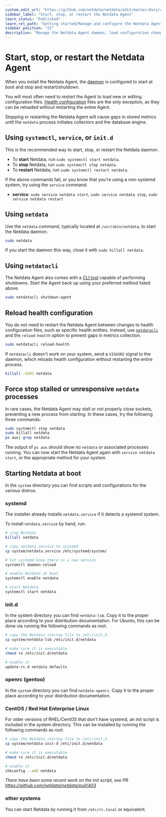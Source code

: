 ```yaml
---
custom_edit_url: "https://github.com/netdata/netdata/edit/master/docs/configure/start-stop-restart.md"
sidebar_label: "Start, stop, or restart the Netdata Agent"
learn_status: "Published"
learn_rel_path: "Getting started/Manage and configure the Netdata Agent"
sidebar_position: "22"
description: "Manage the Netdata Agent daemon, load configuration changes, and troubleshoot stuck processes on systemd and non-systemd nodes."
---
```

# Start, stop, or restart the Netdata Agent

When you install the Netdata Agent, the [daemon](/docs/nightly/getting-started/manage-and-configure-the-netdata-agent/netdata-daemon) is 
configured to start at boot and stop and restart/shutdown.

You will most often need to _restart_ the Agent to load new or editing configuration files. 
[Health configuration](#reload-health-configuration) files are the only exception, as they can be reloaded without restarting
the entire Agent.

Stopping or restarting the Netdata Agent will cause gaps in stored metrics until the `netdata` process initiates
collectors and the database engine.

## Using `systemctl`, `service`, or `init.d`

This is the recommended way to start, stop, or restart the Netdata daemon.

- To **start** Netdata, run `sudo systemctl start netdata`.
- To **stop** Netdata, run `sudo systemctl stop netdata`.
- To **restart** Netdata, run `sudo systemctl restart netdata`.

If the above commands fail, or you know that you're using a non-systemd system, try using the `service` command:

- **service**: `sudo service netdata start`, `sudo service netdata stop`, `sudo service netdata restart`

## Using `netdata`

Use the `netdata` command, typically located at `/usr/sbin/netdata`, to start the Netdata daemon. 

```bash
sudo netdata
```

If you start the daemon this way, close it with `sudo killall netdata`.

## Using `netdatacli`

The Netdata Agent also comes with a [CLI tool](/docs/nightly/getting-started/manage-and-configure-the-netdata-agent/agent-cli) capable of performing shutdowns. Start the Agent back up
using your preferred method listed above.

```bash
sudo netdatacli shutdown-agent
```

## Reload health configuration

You do not need to restart the Netdata Agent between changes to health configuration files, such as specific health
entities. Instead, use [`netdatacli`](#using-netdatacli) and the `reload-health` option to prevent gaps in metrics
collection.

```bash
sudo netdatacli reload-health
```

If `netdatacli` doesn't work on your system, send a `SIGUSR2` signal to the daemon, which reloads health configuration
without restarting the entire process.

```bash
killall -USR2 netdata
```

## Force stop stalled or unresponsive `netdata` processes

In rare cases, the Netdata Agent may stall or not properly close sockets, preventing a new process from starting. In
these cases, try the following three commands:

```bash
sudo systemctl stop netdata
sudo killall netdata
ps aux| grep netdata
```

The output of `ps aux` should show no `netdata` or associated processes running. You can now start the Netdata Agent
again with `service netdata start`, or the appropriate method for your system.

## Starting Netdata at boot

In the `system` directory you can find scripts and configurations for the
various distros.

### systemd

The installer already installs `netdata.service` if it detects a systemd system.

To install `netdata.service` by hand, run:

```sh
# stop Netdata
killall netdata

# copy netdata.service to systemd
cp system/netdata.service /etc/systemd/system/

# let systemd know there is a new service
systemctl daemon-reload

# enable Netdata at boot
systemctl enable netdata

# start Netdata
systemctl start netdata
```

### init.d

In the system directory you can find `netdata-lsb`. Copy it to the proper place according to your distribution
documentation. For Ubuntu, this can be done via running the following commands as root.

```sh
# copy the Netdata startup file to /etc/init.d
cp system/netdata-lsb /etc/init.d/netdata

# make sure it is executable
chmod +x /etc/init.d/netdata

# enable it
update-rc.d netdata defaults
```

### openrc (gentoo)

In the `system` directory you can find `netdata-openrc`. Copy it to the proper
place according to your distribution documentation.

### CentOS / Red Hat Enterprise Linux

For older versions of RHEL/CentOS that don't have systemd, an init script is included in the system directory. This can
be installed by running the following commands as root.

```sh
# copy the Netdata startup file to /etc/init.d
cp system/netdata-init-d /etc/init.d/netdata

# make sure it is executable
chmod +x /etc/init.d/netdata

# enable it
chkconfig --add netdata
```

_There have been some recent work on the init script, see PR
<https://github.com/netdata/netdata/pull/403>_

### other systems

You can start Netdata by running it from `/etc/rc.local` or equivalent.

